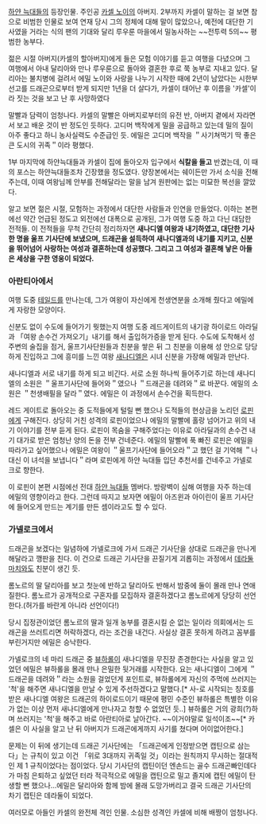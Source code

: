 [[하얀 늑대들]]의 등장인물. 주인공 [[카셀 노이]]의 아버지.
2부까지 카셀이 말하는 걸 보면 참으로 비범한 인물로 보여 연재 당시 그의 정체에 대해 말이 많았으나, 예전에 대단한 기사였을 거라는 식의 팬의 기대와 달리 루우룬 마을에서 밀농사하는 ~~전투력 5의~~ 평범한 농부다.

젊은 시절 아버지(카셀의 할아버지)에게 들은 모험 이야기를 듣고 여행을 다녔으며 그 여행에서 아내 달리아와 만나 루우룬으로 돌아와 결혼한 후로 쭉 농부로 지내고 있다. 달리아는 불치병에 걸려서 에밀 노이와 사랑을 나누기 시작한 때에 2년이 남았다는 시한부 선고를 드래곤으로부터 받게 되지만 1년을 더 살다가, 카셀이 태어난 후 이름을 '카셀'이라 짓는 것을 보고 난 후 사망하였다

말빨과 담력이 엄청나다. 카셀의 말빨은 아버지로부터의 유전 반, 아버지 곁에서 자라면서 보고 배운 것이 반 정도인 듯하다. 고디머 백작에게 밀을 공급하고 있는데 밀의 질이 아주 좋다고 하니 농사실력도 수준급인 듯. 에밀은 고디머 백작을 ＂사기쳐먹기 딱 좋은 큰 도시의 귀족＂이라 평했다.

1부 마지막에 하얀늑대들과 카셀이 집에 돌아오자 입구에서 '''식칼을 들고''' 반겼는데, 이 때의 포스는 하얀늑대들조차 긴장했을 정도였다. 양장본에서는 쉐이든만 가서 소식을 전해주는데, 이때 여왕님께 안부를 전해달라는 말을 남겨 원판에는 없는 미묘한 복선을 깔았다.

알고 보면 젊은 시절, 모험하는 과정에서 대단한 사람들과 인연을 만들었다. 이하는 본편에선 약간 언급된 정도고 외전에선 대폭으로 공개된, 그가 여행 도중 하고 다닌 대담한 전적들. 이 전적들을 무척 간단히 정리하자면 '''새나디엘 여왕과 내기하였고, 대단한 기사 한 명을 울프 기사단에 보냈으며, 드래곤을 설득하여 새나디엘과의 내기를 지키고, 신분을 뛰어넘어 사랑하는 여성과 결혼하는데 성공했다. 그리고 그 여성과 결혼해 낳은 아들은 세상을 구한 영웅이 되었다.'''

=== 아란티아에서 ===
여행 도중 [[테일드]]를 만나는데, 그가 여왕이 자신에게 천생연분을 소개해 줬다고 에밀에게 자랑한 모양이다.

신분도 없이 수도에 들어가기 뭣했는지 여행 도중 레드게이트의 내기광 하이로드 아라딜과 「여왕 손수건 가져오기」내기를 해서 출입허가증을 받게 된다. 수도에 도착해서 성 주변의 술집을 점거, 울프기사단원들과 친분을 쌓은 뒤 그 친분을 이용해 성 안으로 당당하게 진입하고 그에 흥미를 느낀 여왕 [[새나디엘]]은 시녀 신분을 가장해 에밀과 만난다.

새나디엘과  서로 내기를 하게 되고 비긴다. 서로 소원 하나씩 들어주기로 하는데 새나디엘의 소원은 ＂울프기사단에 들어와＂였으나 ＂드래곤을 데려와＂로 바꾼다. 에밀의 소원은 ＂천생배필을 달라＂였다. 에밀은 이 과정에서 손수건을 획득한다.

레드 게이트로 돌아오는 중 도적들에게 털릴 뻔 했으나 도적들의 현상금을 노리던 [[로핀]]에게 구해진다. 상당히 거친 성격의 로핀이었으나 에밀의 말빨에 홀랑 넘어가고 위의 내기 이야기를 전부 듣게 된다. 로핀이 목숨을 구해주었다는 이유로 아라딜과의 손수건 내기 대가로 받은 엄청난 양의 돈을 전부 건네준다. 에밀의 말빨에 푹 빠진 로핀은 에밀을 따라가고 싶어했으나 에밀은 여왕이 ＂울프기사단에 들어오라＂고 했던 걸 기억해 ＂나 대신 이 녀석을 보냅니다＂라며 로핀에게 하얀 늑대들 입단 추천서를 건네주고 가넬로크로 향한다.

이 로핀이 본편 시점에선 전대 [[하얀 늑대들]] 멤버다. 방랑벽이 심해 여행을 자주 하는데 에밀의 영향이라고 한다. 그런데 따지고 보자면 에밀이 아즈윈과 아이린이 울프 기사단에 들어오게 만드는 계기를 만든 셈이라고도 할 수 있다.

=== 가넬로크에서 ===
드래곤을 보겠다는 일념하에 가넬로크에 가서 드래곤 기사단을 상대로 드래곤을 만나게 해달라고 깽판을 친다. 이 건으로 드래곤 기사단을 끈질기게 괴롭히는 과정에서 [[데라둘 마치]]와도 친분이 생긴 듯.

롬노르의 딸 달리아를 보고 첫눈에 반하고 달리아도 반해서 밤중에 둘이 몰래 만나 연애질한다. 롬노르가 공개적으로 구혼자를 모집하자 결혼하겠다고 롬노르에게 당당히 선언한다.(허가를 바란게 아니라 선언이다!)

당시 집정관이었던 롬노르의 딸과 일개 농부를 결혼시킬 순 없는 일이라 의회에서는 드래곤을 쓰러트리면 허락하겠다, 라는 조건을 내건다. 사실상 결혼 못하게 하려고 꼼부를 부린거지만 에밀은 승낙한다.

가넬로크의 네 마리 드래곤 중 [[뷰하롤]]이 새나디엘을 무진장 존경한다는 사실을 알고 있었던 에밀은 뷰하롤을 몰래 만나 은밀한 뒷거래를 시작한다. 요는 새나디엘이 그에게 ＂드래곤을 데려와＂라는 소원을 걸었던게 포인트로, 뷰하롤에게 자신의 주먹에 쓰러지는 '척'을 해주면 새나디엘을 만날 수 있게 주선하겠다고 말했다.[* 사-로 시작되는 칭호를 받은 새나디엘 여왕은 드래곤의 하이로드이기 때문에 평민 수준인 뷰하롤은 특별한 이유가 없는 이상 먼저 새나디엘에게 만나자고 청할 수 없었던 듯..] 뷰하롤은 거의 광희(?)하며 쓰러지는 '척'을 해주고 바로 아란티아로 날아간다. ~~이거야말로 일석이조~~[* 카셀은 이 사실을 알고 난 뒤 아버지가 드래곤에게까지 사기를 쳤다며 어이없어한다.]

문제는 이 뒤에 생기는데 드래곤 기사단에는 「드래곤에게 인정받으면 캡틴으로 삼는다」는 규칙이 있고 이건 「위로 3대까지 귀족일 것」이라는 원칙까지 무시하는 절대적인 제 1 규칙이었다는 점이었다. 당시 기사단의 캡틴이던 엔손드는 골수 드래곤빠인데다가 마침 은퇴하고 싶었던 터라 적극적으로 에밀을 캡틴으로 밀고 졸지에 캡틴 에밀이 탄생할 뻔 했으나...에밀은 달리아와 함께 밤에 몰래 도망가버리고 결국 드래곤 기사단의 차기 캡틴은 데라둘이 되었다.

여러모로 아들인 카셀의 완전체 격인 인물. 소심한 성격인 카셀에 비해 배짱이 엄청나다.
